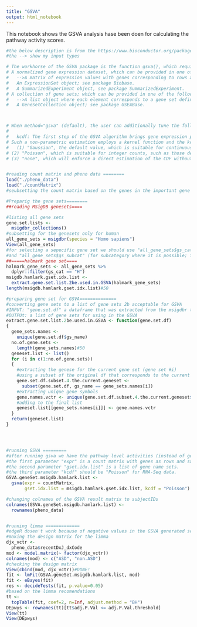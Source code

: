 ```yaml
---
title: "GSVA"
output: html_notebook
---
```

This notebook shows the GSVA analysis hase been doen for calculating the pathway activity scores.

```r

#the below description is from the https://www.bioconductor.org/packages/release/bioc/vignettes/GSVA/inst/doc/GSVA.html
#the --> show my input types

# The workhorse of the GSVA package is the function gsva(), which requires the following two input arguments:
# A normalized gene expression dataset, which can be provided in one of the following containers:
#   -->A matrix of expression values with genes corresponding to rows and samples corresponding to columns.
#   An ExpressionSet object; see package Biobase.
#   A SummarizedExperiment object, see package SummarizedExperiment.
# A collection of gene sets; which can be provided in one of the following containers:
#   -->A list object where each element corresponds to a gene set defined by a vector of gene identifiers, and the element names correspond to the names of the gene sets.
#   A GeneSetCollection object; see package GSEABase.



# When method="gsva" (default), the user can additionally tune the following parameters:
#   
#   kcdf: The first step of the GSVA algorithm brings gene expression profiles to a common scale by calculating an expression statistic through a non-parametric estimation of the CDF across samples. 
# Such a non-parametric estimation employs a kernel function and the kcdf parameter allows the user to specify three possible values for that function: 
#   (1) "Gaussian", the default value, which is suitable for continuous expression data, such as microarray fluorescent units in logarithmic scale and RNA-seq log-CPMs, log-RPKMs or log-TPMs units of expression; 
# (2) "Poisson", which is suitable for integer counts, such as those derived from RNA-seq alignments; 
# (3) "none", which will enforce a direct estimation of the CDF without a kernel function.


#reading count matrix and pheno data ========
load("./pheno_data")
load("./countMatrix")
#seubsetting the count matrix based on the genes in the important gene sets for being computaionally efficient======

#Preparig the gene sets========
##reading MSigDB genesets====

#listing all gene sets
gene.set.lists <- 
  msigdbr_collections()
#subsetting for the genesets only for human
all_gene_sets = msigdbr(species = "Homo sapiens") 
View(all_gene_sets)
#for selecting a sepecific gene set we should use "all_gene_sets$gs_cat" (for the category) 
#and "all_gene_sets$gs_subcat" (for subcategory where it is possible; for example halmark (H) doesn't have sub-category but C2 has )
##=====halmark gene set====
halmark_gene_sets <- all_gene_sets %>%
  dplyr::filter(gs_cat == "H")
msigdb.hamlark.gset.idx.list <- 
  extract.gene.set.list.2be.used.in.GSVA(halmark_gene_sets)
length(msigdb.hamlark.gset.idx.list)#50

#preparing gene set for GSVA==============
#converting gene sets to a list of gene sets 2b acceptable for GSVA 
#INPUT: "gene.set.df" a dataframe that was extracted from the msigdbr that corresond to a set of genesets 
#OUTPUt: a list of gene sets for using in the GSVA
extract.gene.set.list.2be.used.in.GSVA <- function(gene.set.df)
{
  gene_sets.names <- 
    unique(gene.set.df$gs_name)
  no.of.gene.sets <- 
    length(gene_sets.names)#50
  geneset.list <- list()
  for (i in c(1:no.of.gene.sets)) 
  {
    #extracting the genese for the current gene set (gene set #i)
    #using a subset of the original df that corresponds to the current gene set
    gene.set.df.subset.4.the.current.geneset <- 
      subset(gene.set.df, gs_name == gene_sets.names[i])
    #extracting unique gene symbols
    gene.names.vctr <- unique(gene.set.df.subset.4.the.current.geneset$gene_symbol)
    #adding to the final list 
    geneset.list[[gene_sets.names[i]]] <- gene.names.vctr
  }
  return(geneset.list)
}




#running GSVA =========
#after running gsva we have the pathway level activities (instead of gene level)
#the first parameter "expr" is a count matrix with genes as rows and samples as columns
#the second parameter "gset.idx.list" is a list of gene name sets.
#the third parameter "kcdf" should be "Poisson" for RNA-Seq data.
GSVA.geneSet.msigdb.hamlark.list <- 
  gsva(expr = countMatrix, 
       gset.idx.list = msigdb.hamlark.gset.idx.list, kcdf = "Poisson")

#changing colnames of the GSVA result matrix to subjectIDs
colnames(GSVA.geneSet.msigdb.hamlark.list) <- 
  rownames(pheno_data)


#running limma =============
#edgeR dosen't work because of negative values in the GSVA generated score matrix
#making the design matrix for the limma
djx_vctr <- 
  pheno_data$recentDxJ_dxCode
mod <- model.matrix(~ factor(djx_vctr))
colnames(mod) <- c("ASD", "non.ASD")
#checking the design matrix 
View(cbind(mod, djx_vctr))#DONE!
fit <- lmFit(GSVA.geneSet.msigdb.hamlark.list, mod)
fit <- eBayes(fit)
res <- decideTests(fit, p.value=0.05)
#based on the limma recomendations 
tt <- 
  topTable(fit, coef=2, n=Inf, adjust.method = "BH")
DEpwys <- rownames(tt)[tt$adj.P.Val <= adj.P.Val.threshold]
View(tt)
View(DEpwys)

```